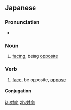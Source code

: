 ==Japanese==
{{ja-kanjitab|たい|こう|yomi=o}}

===Pronunciation===
* {{ja-pron|たいこう|yomi=o}}

===Noun===
{{ja-noun|たいこう|hhira=たいかう}}

# [[facing]], being [[opposite]]

===Verb===
{{ja-verb-suru|たいこう|hhira=たいかう|tr=intrans}}

# [[face]], be opposite, [[oppose]]

====Conjugation====
{{ja-suru|たいこう}}

[[ja:対向]]
[[zh:対向]]
